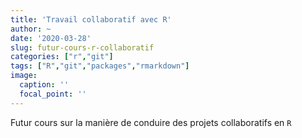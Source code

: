 ```yaml
---
title: 'Travail collaboratif avec R'
author: ~
date: '2020-03-28'
slug: futur-cours-r-collaboratif
categories: ["r","git"]
tags: ["R","git","packages","rmarkdown"]
image:
  caption: ''
  focal_point: ''
---
```


Futur cours sur la manière de conduire des projets collaboratifs en `R`
